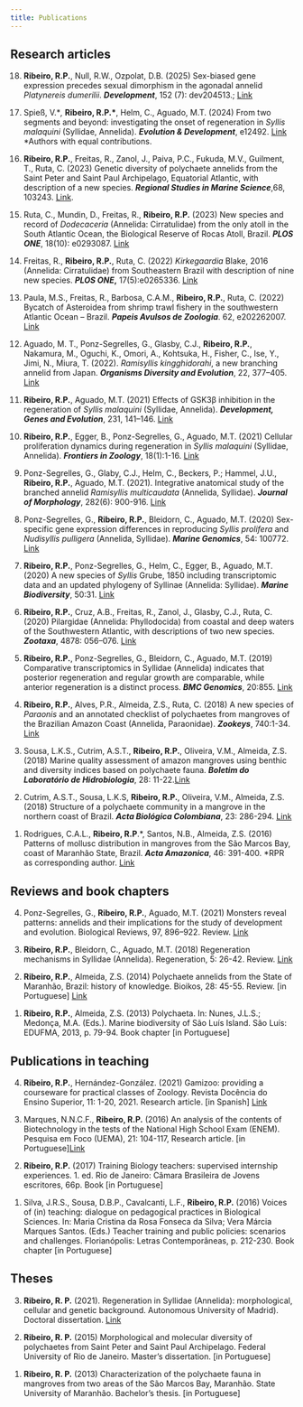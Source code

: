 ```yaml
---
title: Publications
---
```


## **Research articles**

18. **Ribeiro, R.P.**, Null, R.W., Ozpolat, D.B. (2025) Sex-biased gene expression precedes sexual dimorphism in the agonadal annelid *Platynereis dumerilii*. ***Development***, 152 (7): dev204513.; [Link](https://doi.org/10.1242/dev.204513)

<!-- -->

17. Spieß, V.\**,* **Ribeiro, R.P.\***, Helm, C., Aguado, M.T. (2024) From two segments and beyond: investigating the onset of regeneration in *Syllis malaquini* (Syllidae, Annelida). ***Evolution & Development***, e12492. [Link](https://doi.org/10.1111/ede.12492) \*Authors with equal contributions.

<!-- -->

16. **Ribeiro, R.P.**, Freitas, R., Zanol, J., Paiva, P.C., Fukuda, M.V., Guilment, T., Ruta, C. (2023) Genetic diversity of polychaete annelids from the Saint Peter and Saint Paul Archipelago, Equatorial Atlantic, with description of a new species. ***Regional Studies in Marine Science***,68, 103243. [Link](https://doi.org/10.1016/j.rsma.2023.103243).

<!-- -->

15. Ruta, C., Mundin, D., Freitas, R., **Ribeiro, R.P.** (2023) New species and record of *Dodecaceria* (Annelida: Cirratulidae) from the only atoll in the South Atlantic Ocean, the Biological Reserve of Rocas Atoll, Brazil. ***PLOS ONE***, 18(10): e0293087. [Link](https://doi.org/10.1371/journal.pone.0293087)

<!-- -->

14. Freitas, R., **Ribeiro, R.P.**, Ruta, C. (2022) *Kirkegaardia* Blake, 2016 (Annelida: Cirratulidae) from Southeastern Brazil with description of nine new species. ***PLOS ONE*****,** 17(5):e0265336. [Link](https://doi.org/10.1371/journal.pone.0265336)

<!-- -->

13. Paula, M.S., Freitas, R., Barbosa, C.A.M., **Ribeiro, R.P.**, Ruta, C. (2022) Bycatch of Asteroidea from shrimp trawl fishery in the southwestern Atlantic Ocean – Brazil. ***Papeis Avulsos de Zoologia***. 62, e202262007. [Link](https://doi.org/10.11606/1807-0205/2022.62.007)

<!-- -->

12. Aguado, M. T., Ponz-Segrelles, G., Glasby, C.J., **Ribeiro, R.P.**, Nakamura, M., Oguchi, K., Omori, A., Kohtsuka, H., Fisher, C., Ise, Y., Jimi, N., Miura, T. (2022). *Ramisyllis kingghidorahi*, a new branching annelid from Japan. ***Organisms Diversity and Evolution***, 22, 377–405. [Link](https://doi.org/10.1007/s13127-021-00538-4)

<!-- -->

11. **Ribeiro, R.P.**, Aguado, M.T. (2021) Effects of GSK3β inhibition in the regeneration of *Syllis malaquini* (Syllidae, Annelida). ***Development, Genes and Evolution***, 231, 141–146. [Link](https://doi.org/10.1007/s00427-021-00681-0)

<!-- -->

10. **Ribeiro, R.P.**, Egger, B., Ponz-Segrelles, G., Aguado, M.T. (2021) Cellular proliferation dynamics during regeneration in *Syllis malaquini* (Syllidae, Annelida). ***Frontiers in Zoology***, 18(1):1-16. [Link](https://doi.org/10.1186/s12983-021-00396-y)

<!-- -->

9.  Ponz-Segrelles, G., Glaby, C.J., Helm, C., Beckers, P.; Hammel, J.U., **Ribeiro, R.P.**, Aguado, M.T. (2021). Integrative anatomical study of the branched annelid *Ramisyllis multicaudata* (Annelida, Syllidae). ***Journal of Morphology***, 282(6): 900-916. [Link](https://doi.org/10.1002/jmor.21356)

<!-- -->

8.  Ponz-Segrelles, G., **Ribeiro, R.P.**, Bleidorn, C., Aguado, M.T. (2020) Sex-specific gene expression differences in reproducing *Syllis prolifera* and *Nudisyllis pulligera* (Annelida, Syllidae). ***Marine Genomics***, 54: 100772. [Link](https://doi.org/10.1016/j.margen.2020.100772)

<!-- -->

7.  **Ribeiro, R.P.**, Ponz-Segrelles, G., Helm, C., Egger, B., Aguado, M.T. (2020) A new species of *Syllis* Grube, 1850 including transcriptomic data and an updated phylogeny of Syllinae (Annelida: Syllidae). ***Marine Biodiversity***, 50:31. [Link](#0)

<!-- -->

6.  **Ribeiro, R.P.**, Cruz, A.B., Freitas, R., Zanol, J., Glasby, C.J., Ruta, C. (2020) Pilargidae (Annelida: Phyllodocida) from coastal and deep waters of the Southwestern Atlantic, with descriptions of two new species. ***Zootaxa***, 4878: 056–076. [Link](#0)

<!-- -->

5.  **Ribeiro, R.P.**, Ponz-Segrelles, G., Bleidorn, C., Aguado, M.T. (2019) Comparative transcriptomics in Syllidae (Annelida) indicates that posterior regeneration and regular growth are comparable, while anterior regeneration is a distinct process. ***BMC Genomics***, 20:855. [Link](https://doi.org/10.1186/s12864-019-6223-y)

<!-- -->

4.  **Ribeiro, R.P.**, Alves, P.R., Almeida, Z.S., Ruta, C. (2018) A new species of *Paraonis* and an annotated checklist of polychaetes from mangroves of the Brazilian Amazon Coast (Annelida, Paraonidae). ***Zookeys***, 740:1-34. [Link](#0)

<!-- -->

3.  Sousa, L.K.S., Cutrim, A.S.T., **Ribeiro, R.P.**, Oliveira, V.M., Almeida, Z.S. (2018) Marine quality assessment of amazon mangroves using benthic and diversity indices based on polychaete fauna. ***Boletim do Laboratório de Hidrobiologia***, 28: 11-22.[Link](http://www.periodicoseletronicos.ufma.br/index.php/blabohidro/article/view/5554)

<!-- -->

2.  Cutrim, A.S.T., Sousa, L.K.S, **Ribeiro, R.P.**, Oliveira, V.M., Almeida, Z.S. (2018) Structure of a polychaete community in a mangrove in the northern coast of Brazil. ***Acta Biológica Colombiana***, 23: 286-294. [Link](https://doi.org/10.15446/abc.v23n3.67245)

<!-- -->

1.  Rodrigues, C.A.L., **Ribeiro, R.P**.\*, Santos, N.B., Almeida, Z.S. (2016) Patterns of mollusc distribution in mangroves from the São Marcos Bay, coast of Maranhão State, Brazil. ***Acta Amazonica***, 46: 391-400. \*RPR as corresponding author. [Link](http://dx.doi.org/10.1590/1809-4392201600493)

## **Reviews and book chapters**

4.  Ponz-Segrelles, G., **Ribeiro, R.P.**, Aguado, M.T. (2021) Monsters reveal patterns: annelids and their implications for the study of development and evolution. Biological Reviews, 97, 896–922. Review. [Link](https://doi.org/10.1111/brv.12826)

<!-- -->

3.  **Ribeiro, R.P.**, Bleidorn, C., Aguado, M.T. (2018) Regeneration mechanisms in Syllidae (Annelida). Regeneration, 5: 26-42. Review. [Link](https://doi.org/10.1002/reg2.98)

<!-- -->

2.  **Ribeiro, R.P.**, Almeida, Z.S. (2014) Polychaete annelids from the State of Maranhão, Brazil: history of knowledge. Bioikos, 28: 45-55. Review. \[in Portuguese\] [Link](https://periodicos.puc-campinas.edu.br/bioikos/article/view/2523)

<!-- -->

1.  **Ribeiro, R.P.**, Almeida, Z.S. (2013) Polychaeta. In: Nunes, J.L.S.; Medonça, M.A. (Eds.). Marine biodiversity of São Luís Island. São Luís: EDUFMA, 2013, p. 79-94. Book chapter \[in Portuguese\]

## **Publications in teaching**

4.  **Ribeiro, R.P.**, Hernández-González. (2021) Gamizoo: providing a courseware for practical classes of Zoology. Revista Docência do Ensino Superior, 11: 1-20, 2021. Research article. \[in Spanish\] [Link](https://doi.org/10.35699/2237-5864.2021.34334)

<!-- -->

3.  Marques, N.N.C.F., **Ribeiro, R.P.** (2016) An analysis of the contents of Biotechnology in the tests of the National High School Exam (ENEM). Pesquisa em Foco (UEMA), 21: 104-117, Research article. \[in Portuguese\][Link](https://ppg.revistas.uema.br/index.php/PESQUISA_EM_FOCO/article/view/1222)

<!-- -->

2.  **Ribeiro, R.P.** (2017) Training Biology teachers: supervised internship experiences. 1. ed. Rio de Janeiro: Câmara Brasileira de Jovens escritores, 66p. Book \[in Portuguese\]

<!-- -->

1.  Silva, J.R.S., Sousa, D.B.P., Cavalcanti, L.F., **Ribeiro, R.P.** (2016) Voices of (in) teaching: dialogue on pedagogical practices in Biological Sciences. In: Maria Cristina da Rosa Fonseca da Silva; Vera Márcia Marques Santos. (Eds.) Teacher training and public policies: scenarios and challenges. Florianópolis: Letras Contemporâneas, p. 212-230. Book chapter \[in Portuguese\]

## **Theses**

3.  **Ribeiro, R. P.** (2021). Regeneration in Syllidae (Annelida): morphological, cellular and genetic background. Autonomous University of Madrid). Doctoral dissertation. [Link](https://dialnet.unirioja.es/servlet/tesis?codigo=294960)

<!-- -->

2.  **Ribeiro, R. P.** (2015) Morphological and molecular diversity of polychaetes from Saint Peter and Saint Paul Archipelago. Federal University of Rio de Janeiro. Master’s dissertation. \[in Portuguese\]

<!-- -->

1.  **Ribeiro, R. P.** (2013) Characterization of the polychaete fauna in mangroves from two areas of the São Marcos Bay, Maranhão. State University of Maranhão. Bachelor’s thesis. \[in Portuguese\]
